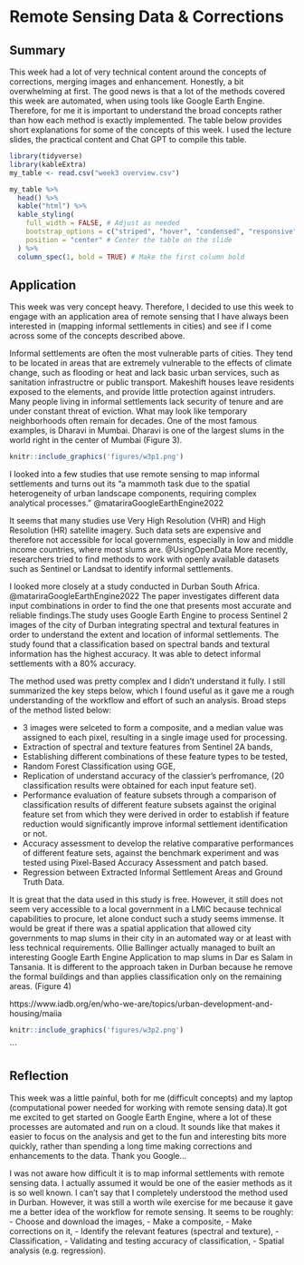 # Remote Sensing Data & Corrections

## Summary

This week had a lot of very technical content around the concepts of corrections, merging images and enhancement. Honestly, a bit overwhelming at first. The good news is that a lot of the methods covered this week are automated, when using tools like Google Earth Engine. Therefore, for me it is important to understand the broad concepts rather than how each method is exactly implemented. The table below provides short explanations for some of the concepts of this week. I used the lecture slides, the practical content and Chat GPT to compile this table.

```r
library(tidyverse) 
library(kableExtra)
my_table <- read.csv("week3 overview.csv")

my_table %>%
  head() %>%
  kable("html") %>%
  kable_styling(
    full_width = FALSE, # Adjust as needed
    bootstrap_options = c("striped", "hover", "condensed", "responsive"),
    position = "center" # Center the table on the slide
  ) %>%
  column_spec(1, bold = TRUE) # Make the first column bold

```

## Application

This week was very concept heavy. Therefore, I decided to use this week to engage with an application area of remote sensing that I have always been interested in (mapping informal settlements in cities) and see if I come across some of the concepts described above.

Informal settlements are often the most vulnerable parts of cities. They tend to be located in areas that are extremely vulnerable to the effects of climate change, such as flooding or heat and lack basic urban services, such as sanitation infrastructre or public transport. Makeshift houses leave residents exposed to the elements, and provide little protection against intruders. Many people living in informal settlements lack security of tenure and are under constant threat of eviction. What may look like temporary neighborhoods often remain for decades. One of the most famous examples, is Dharavi in Mumbai. Dharavi is one of the largest slums in the world right in the center of Mumbai (Figure 3).

```r
knitr::include_graphics('figures/w3p1.png')
```

I looked into a few studies that use remote sensing to map informal settlements and turns out its "a mammoth task due to the spatial heterogeneity of urban landscape components, requiring complex analytical processes." @matariraGoogleEarthEngine2022

It seems that many studies use Very High Resolution (VHR) and High Resolution (HR) satellite imagery. Such data sets are expensive and therefore not accessible for local governments, especially in low and middle income countries, where most slums are. @UsingOpenData More recently, researchers tried to find methods to work with openly available datasets such as Sentinel or Landsat to identify informal settlements.

I looked more closely at a study conducted in Durban South Africa. @matariraGoogleEarthEngine2022 The paper investigates different data input combinations in order to find the one that presents most accurate and reliable findings.The study uses Google Earth Engine to process Sentinel 2 images of the city of Durban integrating spectral and textural features in order to understand the extent and location of informal settlements. The study found that a classification based on spectral bands and textural information has the highest accuracy. It was able to detect informal settlements with a 80% accuracy.

The method used was pretty complex and I didn't understand it fully. I still summarized the key steps below, which I found useful as it gave me a rough understanding of the workflow and effort of such an analysis. Broad steps of the method listed below:

- 3 images were selceted to form a composite, and a median value was assigned to each pixel, resulting in a single image used for processing. 
- Extraction of spectral and texture features from Sentinel 2A bands,
- Establishing different combinations of these feature types to be tested,
- Random Forest Classification using GGE,
- Replication of understand accuracy of the classier's perfromance, (20 classification results were obtained for each input feature set).
- Performance evaluation of feature subsets through a comparison of classification results of different feature subsets against the original feature set from which they were derived in order to establish if feature reduction would significantly improve informal settlement identification or not.
- Accuracy assessment to develop the relative comparative performances of different feature sets, against the benchmark experiment and was tested using Pixel-Based Accuracy Assessment and patch based.
- Regression between Extracted Informal Settlement Areas and Ground Truth Data.

It is great that the data used in this study is free. However, it still does not seem very accessible to a local government in a LMIC because technical capabilities to procure, let alone conduct such a study seems immense. It would be great if there was a spatial application that allowed city governments to map slums in their city in an automated way or at least with less technical requirements. Ollie Ballinger actually managed to built an interesting Google Earth Engine Application to map slums in Dar es Salam in Tansania. It is different to the approach taken in Durban because he remove the formal buildings and than applies classification only on the remaining areas. (Figure 4)


https://www.iadb.org/en/who-we-are/topics/urban-development-and-housing/maiia

```r
knitr::include_graphics('figures/w3p2.png')
```
```


## Reflection

This week was a little painful, both for me (difficult concepts) and my laptop (computational power needed for working with remote sensing data).It got me excited to get started on Google Earth Engine, where a lot of these processes are automated and run on a cloud. It sounds like that makes it easier to focus on the analysis and get to the fun and interesting bits more quickly, rather than spending a long time making corrections and enhancements to the data. Thank you Google...

I was not aware how difficult it is to map informal settlements with remote sensing data. I actually assumed it would be one of the easier methods as it is so well known. I can't say that I completely understood the method used in Durban. However, it was still a worth wile exercise for me because it gave me a better idea of the workflow for remote sensing. It seems to be roughly: - Choose and download the images, 
- Make a composite, 
- Make corrections on it, 
- Identify the relevant features (spectral and texture), 
- Classification, 
- Validating and testing accuracy of classification, 
- Spatial analysis (e.g. regression).
